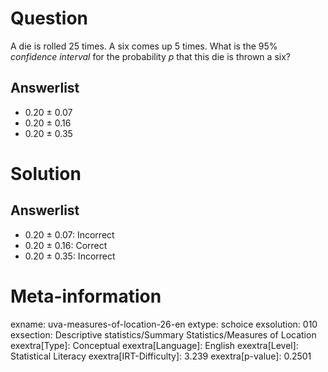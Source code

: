 Question
========

A die is rolled 25 times. A six comes up 5 times. What is the 95% *confidence interval* for the probability *p* that this die is thrown a six?

Answerlist
----------

* 0.20 ± 0.07
* 0.20 ± 0.16
* 0.20 ± 0.35

Solution
========

Answerlist
----------

* 0.20 ± 0.07: Incorrect
* 0.20 ± 0.16: Correct
* 0.20 ± 0.35: Incorrect

Meta-information
================
exname: uva-measures-of-location-26-en
extype: schoice
exsolution: 010
exsection: Descriptive statistics/Summary Statistics/Measures of Location
exextra[Type]: Conceptual
exextra[Language]: English
exextra[Level]: Statistical Literacy
exextra[IRT-Difficulty]: 3.239
exextra[p-value]: 0.2501
